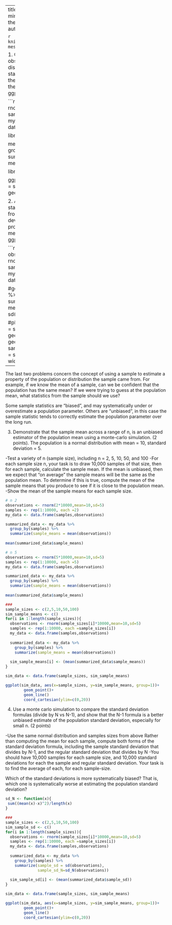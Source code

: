 ---
title: "Lab3"rate that the mean minimizes the sum o---------plish the following steps:
title: "Lab3"
author: "Yehudis"

```r
knitr::opts_chunk$set(echo=TRUE, message=FALSE)
```


1. Create five samples of 25 observations from a normal distribution with mean 200, and standard deviation 100. Compute the mean of each sample, and plot the means in a graph using ggplot2. (1 point)

```r
observations <- rnorm(5*25,mean=200,sd=100)
samples <- rep(1:5,each=25)
my_data <- data.frame(samples,observations)

library(dplyr)

means <- my_data %>%
  group_by(samples) %>%
  summarize(sample_mean = mean(observations))

library(ggplot2)

ggplot(means, aes(x = samples, y = sample_mean))+
  geom_bar(stat="identity")
```


2. Additionally calculate the standard deviation of each sample from above. Use the standard deviations for error bars, and produce another graph with the means along with error bars using ggplot2. (1 point)

```r
# sampling process
observations <- rnorm(5*25,mean=200,sd=100)
samples <- rep(1:5,each=25)
my_data <- data.frame(samples,observations)

#get means
means <- my_data %>%
  group_by(samples) %>%
  summarize(sample_mean = mean(observations),
            sample_sd = sd(observations))

#plot means
ggplot(means, aes(x = samples, y = sample_mean))+
  geom_bar(stat="identity") +
  geom_errorbar(aes(ymin = sample_mean - sample_sd,
                    ymax = sample_mean + sample_sd),
                width = .25)
```

--

The last two problems concern the concept of using a sample to estimate a property of the population or distribution the sample came from. For example, if we know the mean of a sample, can we be confident that the population has the same mean? If we were trying to guess at the population mean, what statistics from the sample should we use?

Some sample statistics are “biased”, and may systematically under or overestimate a population parameter. Others are “unbiased”, in this case the sample statistic tends to correctly estimate the population parameter over the long run.

3. Demonstrate that the sample mean across a range of n, is an unbiased estimator of the population mean using a monte-carlo simulation. (2 points).
The population is a normal distribution with mean = 10, standard deviation = 5.

-Test a variety of n (sample size), including n = 2, 5, 10, 50, and 100
-For each sample size n, your task is to draw 10,000 samples of that size, then for each sample, calculate the sample mean. If the mean is unbiased, then we expect that “on average” the sample means will be the same as the population mean. To determine if this is true, compute the mean of the sample means that you produce to see if it is close to the population mean.
-Show the mean of the sample means for each sample size.

```r
# n 2
observations <- rnorm(2*10000,mean=10,sd=5)
samples <- rep(1:10000, each =2)
my_data <- data.frame(samples,observations)

summarized_data <- my_data %>%
  group_by(samples) %>%
  summarize(sample_means = mean(observations))
  
mean(summarized_data$sample_means)

# n 5
observations <- rnorm(5*10000,mean=10,sd=5)
samples <- rep(1:10000, each =5)
my_data <- data.frame(samples,observations)

summarized_data <- my_data %>%
  group_by(samples) %>%
  summarize(sample_means = mean(observations))
  
mean(summarized_data$sample_means)

###
sample_sizes <- c(2,5,10,50,100)
sim_sample_means <- c()
for(i in 1:length(sample_sizes)){
  observations <- rnorm(sample_sizes[i]*10000,mean=10,sd=5)
  samples <- rep(1:10000, each =sample_sizes[i])
  my_data <- data.frame(samples,observations)
  
  summarized_data <- my_data %>%
    group_by(samples) %>%
    summarize(sample_means = mean(observations))
    
  sim_sample_means[i] <- (mean(summarized_data$sample_means))
}

sim_data <- data.frame(sample_sizes, sim_sample_means)

ggplot(sim_data, aes(x=sample_sizes, y=sim_sample_means, group=1))+
        geom_point()+
        geom_line()
        coord_cartesian(ylim=c(0,20))
```


4. Use a monte carlo simulation to compare the standard deviation formulas (divide by N vs N-1), and show that the N-1 formula is a better unbiased estimate of the population standard deviation, especially for small n. (2 points)

-Use the same normal distribution and samples sizes from above
Rather than computing the mean for each sample, compute both forms of the standard deviation formula, including the sample standard deviation that divides by N-1, and the regular standard deviation that divides by N
-You should have 10,000 samples for each sample size, and 10,000 standard deviations for each the sample and regular standard deviation. Your task is to find the average of each, for each sample-size.

Which of the standard deviations is more systematically biased? That is, which one is systematically worse at estimating the population standard deviation?

```r
sd_N <- function(x){
 sum((mean(x)-x)^2)/length(x)
}

###
sample_sizes <- c(2,5,10,50,100)
sim_sample_sd <- c()
for(i in 1:length(sample_sizes)){
  observations <- rnorm(sample_sizes[i]*10000,mean=10,sd=5)
  samples <- rep(1:10000, each =sample_sizes[i])
  my_data <- data.frame(samples,observations)
  
  summarized_data <- my_data %>%
    group_by(samples) %>%
    summarize(sample_sd = sd(observations),
              sample_sd_N=sd_N(observations))
    
  sim_sample_sd[i] <- (mean(summarized_data$sample_sd))
}

sim_data <- data.frame(sample_sizes, sim_sample_means)

ggplot(sim_data, aes(x=sample_sizes, y=sim_sample_means, group=1))+
        geom_point()+
        geom_line()
        coord_cartesian(ylim=c(0,20))
```

